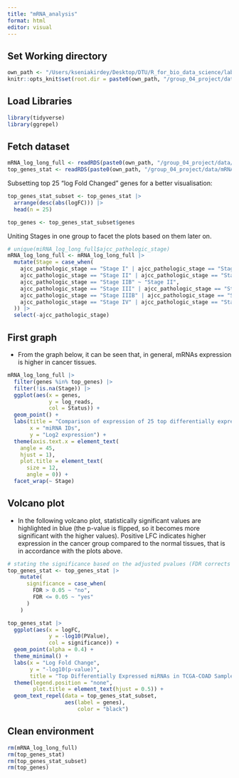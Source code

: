 ```yaml
---
title: "mRNA_analysis"
format: html
editor: visual
---
```


## Set Working directory

```r
own_path <- "/Users/kseniakirdey/Desktop/DTU/R_for_bio_data_science/lab_10_Project"
knitr::opts_knit$set(root.dir = paste0(own_path, "/group_04_project/data/"))
```

## Load Libraries

```r
library(tidyverse)
library(ggrepel)
```

## Fetch dataset

```r
mRNA_log_long_full <- readRDS(paste0(own_path, "/group_04_project/data/mRNA_aug.RDS"))
top_genes_stat <- readRDS(paste0(own_path, "/group_04_project/data/mRNA_top_genes_stat.RDS"))
```

Subsetting top 25 "log Fold Changed" genes for a better visualisation:

```r
top_genes_stat_subset <- top_genes_stat |>
  arrange(desc(abs(logFC))) |>
  head(n = 25)

top_genes <- top_genes_stat_subset$genes
```

Uniting Stages in one group to facet the plots based on them later on.

```r
# unique(miRNA_log_long_full$ajcc_pathologic_stage)
mRNA_log_long_full <- mRNA_log_long_full |>
  mutate(Stage = case_when(
    ajcc_pathologic_stage == "Stage I" | ajcc_pathologic_stage == "Stage IA" ~ "Stage I",
    ajcc_pathologic_stage == "Stage II" | ajcc_pathologic_stage == "Stage IIA" |
    ajcc_pathologic_stage == "Stage IIB" ~ "Stage II",
    ajcc_pathologic_stage == "Stage III" | ajcc_pathologic_stage == "Stage IIIA" |
    ajcc_pathologic_stage == "Stage IIIB" | ajcc_pathologic_stage == "Stage IIIC" ~ "Stage III",
    ajcc_pathologic_stage == "Stage IV" | ajcc_pathologic_stage == "Stage IVB" ~ "Stage IV"
  )) |>
  select(-ajcc_pathologic_stage)
```

## First graph

-   From the graph below, it can be seen that, in general, mRNAs expression is higher in cancer tissues.

```r
mRNA_log_long_full |>
  filter(genes %in% top_genes) |> 
  filter(!is.na(Stage)) |>
  ggplot(aes(x = genes,
             y = log_reads,
             col = Status)) +
  geom_point() +
  labs(title = "Comparison of expression of 25 top differentially expressed mRNAs \nbetween cancer and normal TCGA samples", color = "Tissue Type",
       x = "miRNA IDs",
       y = "Log2 expression") +
  theme(axis.text.x = element_text(
    angle = 45,
    hjust = 1),
    plot.title = element_text(
      size = 12, 
      angle = 0)) +
  facet_wrap(~ Stage)
```

## Volcano plot

-   In the following volcano plot, statistically significant values are highlighted in blue (the p-value is flipped, so it becomes more significant with the higher values). Positive LFC indicates higher expression in the cancer group compared to the normal tissues, that is in accordance with the plots above.

```r
# stating the significance based on the adjusted pvalues (FDR corrects for multiple comparisons)
top_genes_stat <- top_genes_stat |>
    mutate(
      significance = case_when(
        FDR > 0.05 ~ "no",
        FDR <= 0.05 ~ "yes"
      )
    )
```

```r
top_genes_stat |> 
  ggplot(aes(x = logFC,
             y = -log10(PValue),
             col = significance)) +
  geom_point(alpha = 0.4) +
  theme_minimal() +
  labs(x = "Log Fold Change",
       y = "-log10(p-value)",
       title = "Top Differentially Expressed miRNAs in TCGA-COAD Samples") +
  theme(legend.position = "none",
        plot.title = element_text(hjust = 0.5)) +
  geom_text_repel(data = top_genes_stat_subset,
                  aes(label = genes),
                      color = "black")
```

## Clean environment

```r
rm(mRNA_log_long_full)
rm(top_genes_stat)
rm(top_genes_stat_subset)
rm(top_genes)
```
